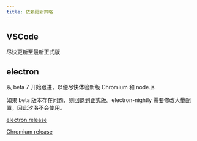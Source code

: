 ---
title: 依赖更新策略
---

## VSCode

尽快更新至最新正式版

## electron

从 beta 7 开始跟进，以便尽快体验新版 Chromium 和 node.js

如果 beta 版本存在问题，则回退到正式版。electron-nightly 需要修改大量配置，因此汐洛不会使用。

[electron release](https://releases.electronjs.org/releases)

[Chromium release](https://developer.chrome.com/release-notes?hl=zh-cn)
